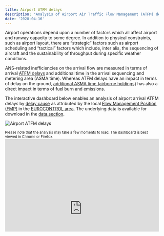 ```yaml
---
title: Airport ATFM delays
description: "Analysis of Airport Air Traffic Flow Management (ATFM) delays by delay cause as attributed by the FMP in the EUROCONTROL area."
date: '2020-04-16'
---
```

<style type="text/css">
.img-responsive {
    margin: 0 auto;
    max-width: 75%
}

.resp-container {
    position: relative;
    overflow: hidden;
    padding-top: 60.0%;
}

.resp-iframe {
    position: absolute;
    top: 0;
    left: 0;
    width: 100%;
    height: 150%;
    border: 0;
}
</style>

<div class="container">
<div class="row align-items-start">
<div class="col-sm-9">
Airport operations depend upon a number of factors which all affect airport and runway capacity to some degree. In addition to physical constraints, such as airport layout, there are “strategic” factors such as airport scheduling and “tactical” factors which include, inter alia, the sequencing of aircraft and the sustainability of throughput during specific weather conditions.

ANS-related inefficiencies on the arrival flow are measured in terms of arrival [ATFM delays](/definition/atfm-delay/) and additional time in the arrival sequencing and metering area (ASMA time). Whereas ATFM delays have an impact in terms of delay on the ground, [additional ASMA time (airborne holdings)](/efficiency/asma/)  has also a direct impact in terms of fuel burn and emissions.  

The interactive dashboard below enables an analysis of airport arrival ATFM delays by [delay cause](/definition/atfm-delay-codes/) as attributed by the local [Flow Management Position (FMP)](/acronym/fmp/) in the [EUROCONTROL area](/definition/eurocontrol-area/). The underlying data is available for download in the [data section](/data/).
</div>
<div class="col-sm-3">
<div class="card border-0">
  <img class="card-img-top" src="/images/cap/ectl_cap_apt.jpg" alt="Airport ATFM delays">
</div></div></div></div>
<small>Please note that the analysis may take a few moments to load. The dashboard is best viewed in Chrome or Firefox.</small>
<div class="resp-container">
<iframe class="resp-iframe" src="https://datastudio.google.com/embed/reporting/e6c6b4fb-bfb2-4c5c-ad8b-c0261c3e588a/page/fV7PB" frameborder="0" style="border:0" allowfullscreen></iframe>
</div>